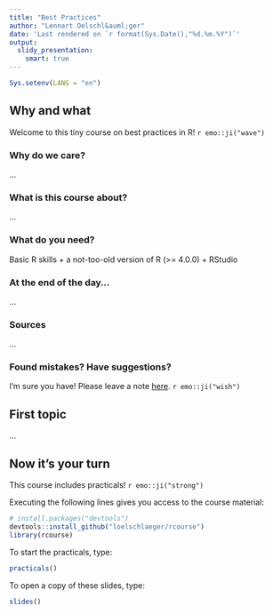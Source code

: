 ```yaml
---
title: "Best Practices"
author: "Lennart Oelschl&auml;ger"
date: 'Last rendered on `r format(Sys.Date(),"%d.%m.%Y")`'
output: 
  slidy_presentation:
    smart: true
---
```


```r
Sys.setenv(LANG = "en")
```
  
## Why and what 

Welcome to this tiny course on best practices in R! `r emo::ji("wave")`

### Why do we care?

...

### What is this course about?

...

### What do you need?

Basic R skills + a not-too-old version of R (>= 4.0.0) + RStudio

### At the end of the day...

...

### Sources

...

### Found mistakes? Have suggestions?

I'm sure you have! Please leave a note [here](https://github.com/loelschlaeger/rcourse/issues/new/choose). `r emo::ji("wish")`

## First topic

...

## Now it's your turn

This course includes practicals! `r emo::ji("strong")`

Executing the following lines gives you access to the course material:

```r
# install.packages("devtools")
devtools::install_github("loelschlaeger/rcourse")
library(rcourse)
```

To start the practicals, type:

```r
practicals()
```

To open a copy of these slides, type:

```r
slides()
```


